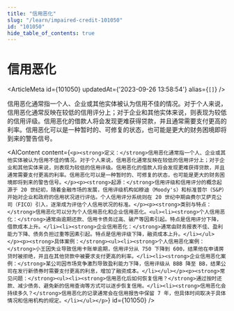 ```yaml
---
title: "信用恶化"
slug: "/learn/impaired-credit-101050"
id: "101050"
hide_table_of_contents: true
---
```



# 信用恶化

<ArticleMeta id={101050} updatedAt={'2023-09-26 13:58:54'} alias={`[]`} />
<div className='border-solid border-b border-t-0 my-4 border-[var(--ifm-color-gray-300)]' />

信用恶化通常指一个人、企业或其他实体被认为信用不佳的情况。对于个人来说，信用恶化通常反映在较低的信用评分上；对于企业和其他实体来说，则表现为较低的信用评级。信用恶化的借款人将会发现更难获得贷款，并且通常需要支付更高的利率。信用恶化可以是一种暂时的、可修复的状态，也可能是更大的财务困境即将到来的警告信号。

<AIContent content={`<p><strong>定义：</strong>信用恶化通常指一个人、企业或其他实体被认为信用不佳的情况。对于个人来说，信用恶化通常反映在较低的信用评分上；对于企业和其他实体来说，则表现为较低的信用评级。信用恶化的借款人将会发现更难获得贷款，并且通常需要支付更高的利率。信用恶化可以是一种暂时的、可修复的状态，也可能是更大的财务困境即将到来的警告信号。</p><p><strong>起源：</strong>信用评级和信用评分的概念起源于 20 世纪初，随着金融市场的发展，信用评级机构如穆迪（Moody's）和标准普尔（S&P）开始对企业和政府的信用状况进行评估。个人信用评分系统则在 20 世纪中期由费尔艾萨克公司（FICO）引入，逐渐成为评估个人信用状况的标准。</p><p><strong>类别与特点：</strong>信用恶化可以分为个人信用恶化和企业信用恶化。<ul><li><strong>个人信用恶化：</strong>通常由逾期还款、信用卡债务过高、破产等因素引起。特点是信用评分下降，借款成本上升。</li><li><strong>企业信用恶化：</strong>通常由财务报表不佳、盈利能力下降、债务负担过重等因素引起。特点是信用评级下降，融资成本上升。</li></ul></p><p><strong>具体案例：</strong><ul><li><strong>个人信用恶化案例：</strong>小王因失业导致信用卡账单逾期，信用评分从 750 下降到 600，结果他在申请房贷时被拒绝，并且在其他贷款中被要求支付更高的利率。</li><li><strong>企业信用恶化案例：</strong>某公司因市场竞争激烈导致盈利能力下降，信用评级从 BBB 降至 BB，结果公司在发行新债券时需要支付更高的利息，增加了融资成本。</li></ul></p><p><strong>常见问题：</strong><ul><li><strong>信用恶化后如何恢复信用？</strong>通过按时还款、减少债务、避免新的信用查询等方式可以逐步恢复信用。</li><li><strong>信用恶化会持续多久？</strong>信用恶化的记录通常会在信用报告中保留 7 年，但具体时间取决于具体情况和信用机构的规定。</li></ul></p>`} id={101050} />

